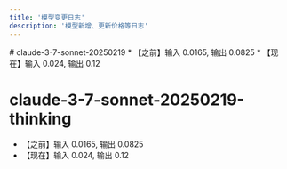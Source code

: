 ```yaml
---
title: '模型变更日志'
description: '模型新增、更新价格等日志'
---
```


<Update label="2025-03-14">
# claude-3-7-sonnet-20250219
* 【之前】输入 0.0165, 输出 0.0825
* 【现在】输入 0.024, 输出 0.12

# claude-3-7-sonnet-20250219-thinking
* 【之前】输入 0.0165, 输出 0.0825
* 【现在】输入 0.024, 输出 0.12

</Update>
